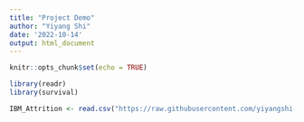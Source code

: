 ```yaml
---
title: "Project Demo"
author: "Yiyang Shi"
date: '2022-10-14'
output: html_document
---
```


```r
knitr::opts_chunk$set(echo = TRUE)
```

```r
library(readr)
library(survival)

IBM_Attrition <- read.csv("https://raw.githubusercontent.com/yiyangshi-hub/STAT-453-Project/main/IBM_Attrition.csv")
```

